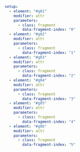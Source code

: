 
```yaml { .animate src="img/data_quality_tools.svg"}
setup:
  - element: "#g01"
    modifier: attr
    parameters:
      - class: fragment
        data-fragment-index: "0"
  - element: "#g02"
    modifier: attr
    parameters:
      - class: fragment
        data-fragment-index: "1"
  - element: "#g03"
    modifier: attr
    parameters:
      - class: fragment
        data-fragment-index: "2"
  - element: "#g04"
    modifier: attr
    parameters:
      - class: fragment
        data-fragment-index: "3"
  - element: "#g05"
    modifier: attr
    parameters:
      - class: fragment
        data-fragment-index: "4"
  - element: "#g06"
    modifier: attr
    parameters:
      - class: fragment
        data-fragment-index: "5"      
```